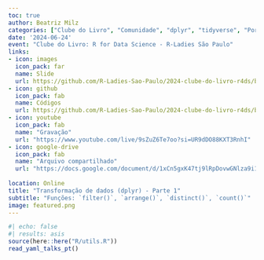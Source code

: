 ```yaml
---
toc: true
author: Beatriz Milz
categories: ["Clube do Livro", "Comunidade", "dplyr", "tidyverse", "Português"]
date: '2024-06-24'
event: "Clube do Livro: R for Data Science - R-Ladies São Paulo"
links:
- icon: images
  icon_pack: far
  name: Slide
  url: https://github.com/R-Ladies-Sao-Paulo/2024-clube-do-livro-r4ds/blob/main/encontro_5/slide-encontro-5.pdf
- icon: github
  icon_pack: fab
  name: Códigos
  url: https://github.com/R-Ladies-Sao-Paulo/2024-clube-do-livro-r4ds/blob/main/encontro_5/01-encontro-24-06.R
- icon: youtube
  icon_pack: fab
  name: "Gravação"
  url: "https://www.youtube.com/live/9sZuZ6Te7oo?si=UR9dDO88KXT3RnhI"
- icon: google-drive
  icon_pack: fab
  name: "Arquivo compartilhado"
  url: "https://docs.google.com/document/d/1xCn5gxK47tj9lRpDovwGNlza9i1FX2VBixo1V7VtUUs/edit?usp=sharing"
  
location: Online
title: "Transformação de dados (dplyr) - Parte 1"
subtitle: "Funções: `filter()`, `arrange()`, `distinct()`, `count()`"
image: featured.png
---
```


```r
#| echo: false
#| results: asis
source(here::here("R/utils.R"))
read_yaml_talks_pt()
```
